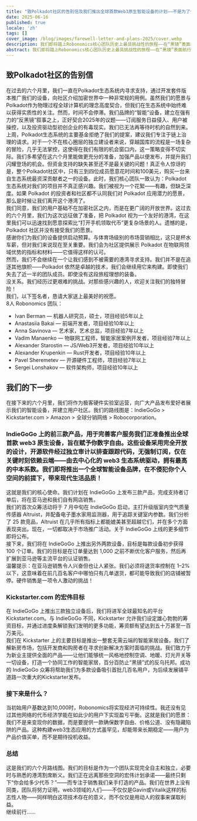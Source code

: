 ```yaml
---
title: "致Polkadot社区的告别信及我们推出全球首款Web3原生智能设备的计划——不是为了代币，而是为了你的自由！"
date: 2025-06-16
published: true
locale: 'zh'
tags: []
cover_image: /blog/images/farewell-letter-and-plans-2025/cover.webp
description: 我们即将踏上Robonomics核心团队历史上最具挑战性的旅程——在“黑镜”表面航行，保护人类免受企业云端侵入我们家庭的威胁。
abstract: 我们即将踏上Robonomics核心团队历史上最具挑战性的旅程——在“黑镜”表面航行，保护人类免受企业云端侵入我们家庭的威胁。
---
```


## 致Polkadot社区的告别信   
在过去的六个月里，我们一直在Polkadot生态系统内寻求支持，通过开发套件版本推广我们的设备，向社区介绍加密世界中一种非常规的用例。虽然我们的愿景与Polkadot作为物理过程全球计算机的理念高度契合，但我们在生态系统中始终难以获得实质性的关注。然而，时间不会停滞。我们品牌的“智能”设备，建立在强有力的“反黑镜”叙事之上，正好契合2025年的议题——订阅服务日益侵入、用户被操控，以及投资驱动型初创企业的有毒现实。我们已无法再等待时机的自然到来。   
上周，Polkadot生态系统的主要基金拒绝了我们的提案，建议我们专注于链上治理的请求。对于一个不在核心圈层的独立建设者来说，穿越国库的流程是一场复杂的冒险，几乎无法掌控，这使得在我们有限的机会窗口内，这一策略变得不切实际。我们多希望在这六个月里能做更充分的准备，加强产品以便发布，并提升我们闪耀登场的机会。但资金支持的缺失甚至还不是最关键的问题！真正令人惊讶的是，整个Polkadot社区中，只有三到四位成员愿意花时间和100美元，购买一台来自生态系统最资深贡献者之一的设备。此时，我们核心团队一致认为：Polkadot生态系统对我们的项目并不真正感兴趣。我们被视为一个花絮——有趣，但缺乏深度。如果 Polkadot 的投资者和社区都不认同我们对 Polkadot 应用潜力的愿景，那么是时候让我们离开这个港湾了。  
我们同意，我们的用户基础不在加密社区之内，而是在更广阔的开放世界。这过去的六个月里，我们为这次远征做了准备，把 Polkadot 视为一个友好的港湾，在这里我们可以迅速找到愿意探索比“打开手机领取代币”更复杂场景的人。遗憾的是，Polkadot 社区并没有接受我们的愿景。  
感谢你们为我们的设备提供启动预算。与体育场级别的市场营销相比，这只是杯水车薪，但对我们来说现在至关重要。我们会为社区提供展示 Polkadot 在物联网领域优势的指标和材料——它值得这样的认可。  
然而，我们不会继续在一个让我们感到不被需要的港湾寻求支持。我们并不是在追逐其他旗帜——Polkadot 依然是卓越的技术，我们会继续用它来构建。即使我们失去了近一半的团队成员。即使没有这段旅程理想的装备。  
没关系。我们经历过更艰难的挑战。对那些感兴趣的人，欢迎关注我们的独特冒险！  
我们，以下签名者，恳请大家送上最美好的祝愿。  
8人 Robonomics 团队：  
- Ivan Berman — 机器人研究员，硕士，项目经验5年以上  
- Anastasiia Bakai — 前端开发者，项目经验10年以上  
- Anna Savinova — 艺术家，艺术总监，项目经验7年以上  
- Vadim Manaenko — 物联网工程师，智能家居案例开发者，项目经验7年以上  
- Alexander Starostin — JS/Web3开发者，项目经验10年以上  
- Alexander Krupenkin — Rust开发者，项目经验10年以上  
- Pavel Sheremetev — 开源硬件工程师，项目经验7年以上  
- Sergei Lonshakov — 软件架构师，项目经验10年以上  

## 我们的下一步  
在接下来的六个月里，我们将作为极客硬件实验室运营，向广大产品发布爱好者展示我们的智能设备，并建立用户社区。我们的路线图是：IndieGoGo > Kickstarter.com > Amazon > 全球分销网络 > Robocorporation。  
### IndieGoGo 上的前三款产品，用于完善客户服务我们正准备推出全球首款 web3 原生设备，旨在赋予你数字自由。这些设备采用完全开放的设计，开源软件经过独立审计以排查跟踪代码，无强制订阅，仅在关键时刻依赖云端——由去中心化的 web3 生态系统驱动，拥有最高的中本系数。我们即将推出一个全球智能设备品牌，在不侵犯你个人空间的前提下，带来现代生活品质！  
这就是我们的核心使命。我们计划在 IndieGoGo 上发布三款产品，完成支持者订单后，将在亚马逊和我们自有网店销售。  
我们的首次众筹活动将于 7 月中旬在 IndieGoGo 启动，主打升级版室内空气质量传感器 Altruist，并配备电子墨水家用监测器，用于追踪关键室内参数。我们分析了 25 款竞品，Altruist 在几乎所有指标上都能媲美甚至超越它们，并在多个方面表现突出。现在，一切都取决于市场推广活动。关于 IndieGoGo 上线的更多细节即将公布。  
接下来，我们将在 IndieGoGo 上推出另外两款设备，目标是每款设备初步获得 100 个订单。我们的目标是在订单量达到 1,000 之前不断优化客户服务，然后再扩展到亚马逊等主流平台的认证销售。  
温馨提示：在亚马逊销售令人兴奋但也让人紧张。我们必须将退货率控制在 1–2% 以下，这意味着在前几百名客户中哪怕只有几单退货，都可能导致我们的店铺被暂停。硬件销售是一项令人激动的挑战！  
### Kickstarter.com 的宏伟目标  
在 IndieGoGo 上推出三款独立设备后，我们将进军全球最知名的平台 Kickstarter.com。与 IndieGoGo 不同，Kickstarter 允许我们设定雄心勃勃的筹资目标，并通过进度条解锁我们发明的更多功能，筹资额有望达到五十万甚至一百万美元。  
我们在 Kickstarter 上的主要目标是推出一整套无需云端的智能家居设备。我们了解新房市场，包括开发商和购房者在寻求创新解决方案时面临的挑战。我们致力于为新业主提供全面的产品——让他们能够统一风格地控制空调、地暖、灯光开关等一切设备，打造一个协同工作的智能家居，百分百防止“黑镜”式的反乌托邦。成功的 IndieGoGo 众筹将帮助我们为多款设备吸引首批几百名用户，为后续发展铺平道路一次重大的Kickstarter发布。  
### 接下来是什么？  
当初始用户基数达到10,000时，Robonomics将实现经济可持续性。我还没有见过其他网络的代币经济学能在如此少的用户下实现盈亏平衡。这就是我们的愿景：我们不是来变现你的数据，而是要提供一款确保数字自由、价格公道、没有隐藏陷阱的产品。这种构建web3生态应用的方式虽罕见，却能带来长期稳定——用户为产品价值买单，而不是期待投机收益。  
### 总结  
这是我们的六个月路线图。我们的目标是作为一个团队实现完全自主和独立，必要时与熟悉的港湾割席断义。我们正在远离那些空洞的宏伟计划承诺——最终只剩下“你会给多少代币？”——而专注于销售我们亲手打造的产品。我们在世界上没有同类，团队将努力证明，web3领域的人们——不仅仅是Gavin或Vitalik这样的标志性人物——同样明白这项技术存在的意义，而不仅仅是用动人的叙事来谋取利益。  
继续前行……  
